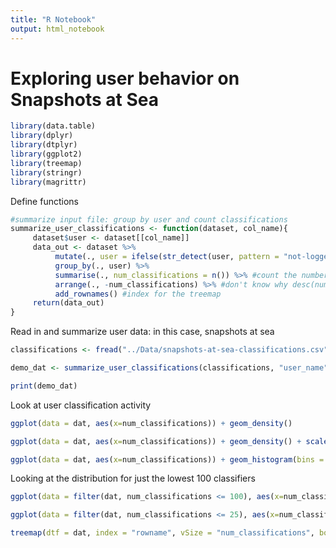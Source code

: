 ```yaml
---
title: "R Notebook"
output: html_notebook
---
```



# Exploring user behavior on Snapshots at Sea

```r
library(data.table)
library(dplyr)
library(dtplyr)
library(ggplot2)
library(treemap)
library(stringr)
library(magrittr)

```


Define functions
```r

#summarize input file: group by user and count classifications 
summarize_user_classifications <- function(dataset, col_name){
     dataset$user <- dataset[[col_name]]
     data_out <- dataset %>% 
          mutate(., user = ifelse(str_detect(user, pattern = "not-logged-in"), "not-logged-in", user)) %>%
          group_by(., user) %>%
          summarise(., num_classifications = n()) %>% #count the number of classifications per user
          arrange(., -num_classifications) %>% #don't know why desc(num_classifications) isn't working
          add_rownames() #index for the treemap
     return(data_out)
}
```


Read in and summarize user data: in this case, snapshots at sea
```r

classifications <- fread("../Data/snapshots-at-sea-classifications.csv", select = 1:8)

demo_dat <- summarize_user_classifications(classifications, "user_name")

print(demo_dat)

```

Look at user classification activity
```r
ggplot(data = dat, aes(x=num_classifications)) + geom_density()

```
```r
ggplot(data = dat, aes(x=num_classifications)) + geom_density() + scale_x_log10()

```

```r
ggplot(data = dat, aes(x=num_classifications)) + geom_histogram(bins = 100) + scale_x_log10()

```

Looking at the distribution for just the lowest 100 classifiers
```r
ggplot(data = filter(dat, num_classifications <= 100), aes(x=num_classifications)) + geom_bar() 

```

```r
ggplot(data = filter(dat, num_classifications <= 25), aes(x=num_classifications)) + geom_bar() 

```

```r
treemap(dtf = dat, index = "rowname", vSize = "num_classifications", border.lwds = .1, fontsize.labels = 4)
```


